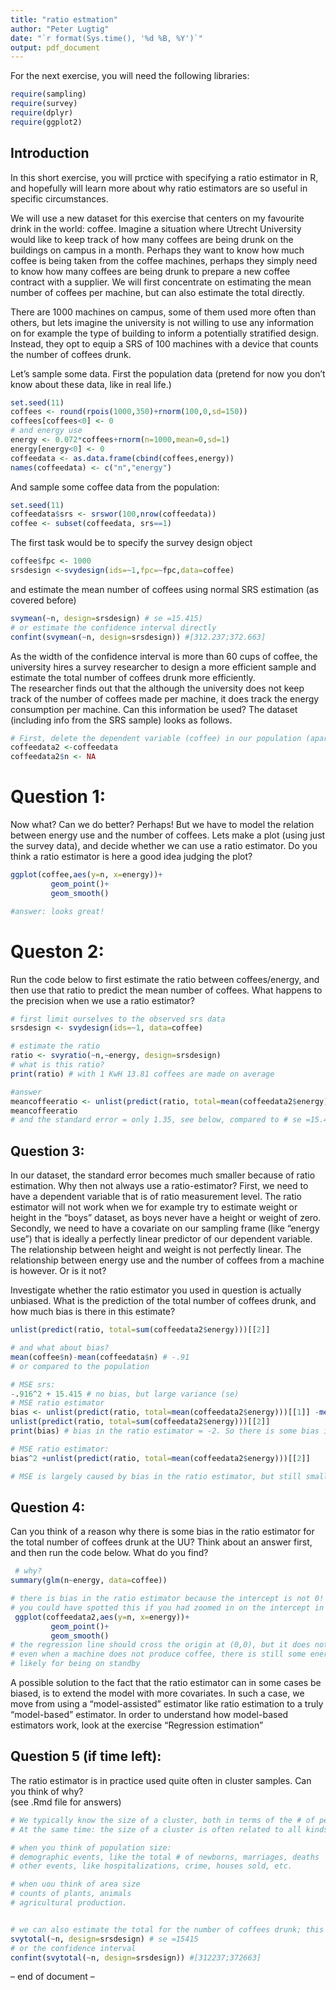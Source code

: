 ```yaml
---
title: "ratio estmation"
author: "Peter Lugtig"
date: "`r format(Sys.time(), '%d %B, %Y')`"
output: pdf_document
---
```


For the next exercise, you will need the following libraries:

```r
require(sampling)
require(survey)
require(dplyr)
require(ggplot2)
```

## Introduction

In this short exercise, you will prctice with specifying a ratio estimator in R, 
and hopefully will learn more about why ratio estimators are so useful in specific circumstances.

We will use a new dataset for this exercise that centers on my favourite drink in the world: coffee.
Imagine a situation where Utrecht University would like to keep track of how many coffees are being drunk on the buildings on campus in a month.
Perhaps they want to know how much coffee is being taken from the coffee machines, perhaps they simply need to know how many coffees are being drunk to prepare a new coffee contract with a supplier. We will first concentrate on estimating the mean number of coffees per machine, but can also estimate the total directly.

There are 1000 machines on campus, some of them used more often than others, but lets imagine the university is not willing to use any information on for example the type of building to inform a potentially stratified design. 
Instead, they opt to equip a SRS of 100 machines with a device that counts the number of coffees drunk.

Let's sample some data. First the population data (pretend for now you don't know about these data, like in real life.)

```r
set.seed(11)
coffees <- round(rpois(1000,350)+rnorm(100,0,sd=150))
coffees[coffees<0] <- 0
# and energy use
energy <- 0.072*coffees+rnorm(n=1000,mean=0,sd=1)
energy[energy<0] <- 0
coffeedata <- as.data.frame(cbind(coffees,energy))
names(coffeedata) <- c("n","energy")
```

And sample some coffee data from the population:

```r
set.seed(11)
coffeedata$srs <- srswor(100,nrow(coffeedata))
coffee <- subset(coffeedata, srs==1)
```

The first task would be to specify the survey design object

```r
coffee$fpc <- 1000
srsdesign <-svydesign(ids=~1,fpc=~fpc,data=coffee)
```

and estimate the mean number of coffees using normal SRS estimation (as covered before)
```r
svymean(~n, design=srsdesign) # se =15.415)
# or estimate the confidence interval directly
confint(svymean(~n, design=srsdesign)) #[312.237;372.663]
```

As the width of the confidence interval is more than 60 cups of coffee, the university hires a survey researcher to design a more efficient sample and estimate the total number of coffees drunk more efficiently.  
The researcher finds out that the although the university does not keep track of the number of coffees made per machine, it does track the energy consumption per machine. Can this information be used? The dataset (including info from the SRS sample) looks as follows. 

```r
# First, delete the dependent variable (coffee) in our population (apart from the sample), r
coffeedata2 <-coffeedata
coffeedata2$n <- NA
```

# Question 1:
Now what? Can we do better? Perhaps! But we have to model the relation between energy use and the number of coffees.
Lets make a plot (using just the survey data), and decide whether we can use a ratio estimator.
Do you think a ratio estimator is here a good idea judging the plot?

``` r
ggplot(coffee,aes(y=n, x=energy))+
         geom_point()+
         geom_smooth()
```
```r
#answer: looks great!
```
 
# Queston 2: 
Run the code below to first estimate the ratio between coffees/energy, and then use that ratio to predict the mean number of coffees. What happens to the precision when we use a ratio estimator?

```r
# first limit ourselves to the observed srs data
srsdesign <- svydesign(ids=~1, data=coffee)

# estimate the ratio
ratio <- svyratio(~n,~energy, design=srsdesign)
# what is this ratio?
print(ratio) # with 1 KwH 13.81 coffees are made on average
```
 
```r
#answer
meancoffeeratio <- unlist(predict(ratio, total=mean(coffeedata2$energy)))[[2]]
meancoffeeratio 
# and the standard error = only 1.35, see below, compared to # se =15.4 with an SRS!
```

## Question 3:

In our dataset, the standard error becomes much smaller because of ratio estimation. Why then not always use a ratio-estimator?
First, we need to have a dependent variable that is of ratio measurement level. The ratio estimator will not work when we for example try to estimate weight or height in the "boys" dataset, as boys never have a height or weight of zero.
Secondly, we need to have a covariate on our sampling frame (like "energy use") that is ideally a perfectly linear predictor of our dependent variable. The relationship between height and weight is not perfectly linear. The relationship between energy use and the number of coffees from a machine is however. Or is it not?

Investigate whether the ratio estimator you used in question is actually unbiased. What is the prediction of the total number of coffees drunk, and how much bias is there in this estimate?

```r
unlist(predict(ratio, total=sum(coffeedata2$energy)))[[2]]

# and what about bias?
mean(coffee$n)-mean(coffeedata$n) # -.91
# or compared to the population

# MSE srs:
-.916^2 + 15.415 # no bias, but large variance (se)
# MSE ratio estimator
bias <- unlist(predict(ratio, total=mean(coffeedata2$energy)))[[1]] -mean(coffeedata$n) 
unlist(predict(ratio, total=sum(coffeedata2$energy)))[[2]]
print(bias) # bias in the ratio estimator = -2. So there is some bias in the ratio estimator

# MSE ratio estimator:
bias^2 +unlist(predict(ratio, total=mean(coffeedata2$energy)))[[2]]

# MSE is largely caused by bias in the ratio estimator, but still smaller than with an SRS
```

## Question 4:

Can you think of a reason why there is some bias in the ratio estimator for the total number of coffees drunk at the UU?
Think about an answer first, and then run the code below. What do you find? 

```r
 # why?
summary(glm(n~energy, data=coffee))
```

```r
# there is bias in the ratio estimator because the intercept is not 0!
# you could have spotted this if you had zoomed in on the intercept in the scatterplot
 ggplot(coffeedata2,aes(y=n, x=energy))+
         geom_point()+
         geom_smooth()
# the regression line should cross the origin at (0,0), but it does not
# even when a machine does not produce coffee, there is still some energy being used, 
# likely for being on standby
```

A possible solution to the fact that the ratio estimator can in some cases be biased, is to extend the model with more covariates. 
In such a case, we move from using a "model-assisted"  estimator like ratio estimation to a truly "model-based"  estimator. In order to understand how model-based estimators work, look at the exercise "Regression estimation"

## Question 5 (if time left):

The ratio estimator is in practice used quite often in cluster samples. Can you think of why?  
(see .Rmd file for answers)

```r
# We typically know the size of a cluster, both in terms of the # of people, and size of landmass
# At the same time: the size of a cluster is often related to all kinds of things you can count. Eg.:

# when you think of population size:
# demographic events, like the total # of newborns, marriages, deaths
# other events, like hospitalizations, crime, houses sold, etc.

# when uou think of area size
# counts of plants, animals
# agricultural production.


# we can also estimate the total for the number of coffees drunk; this is simply the mean (and standard error) * 100
svytotal(~n, design=srsdesign) # se =15415
# or the confidence interval
confint(svytotal(~n, design=srsdesign)) #[312237;372663]
```



 -- end of document --